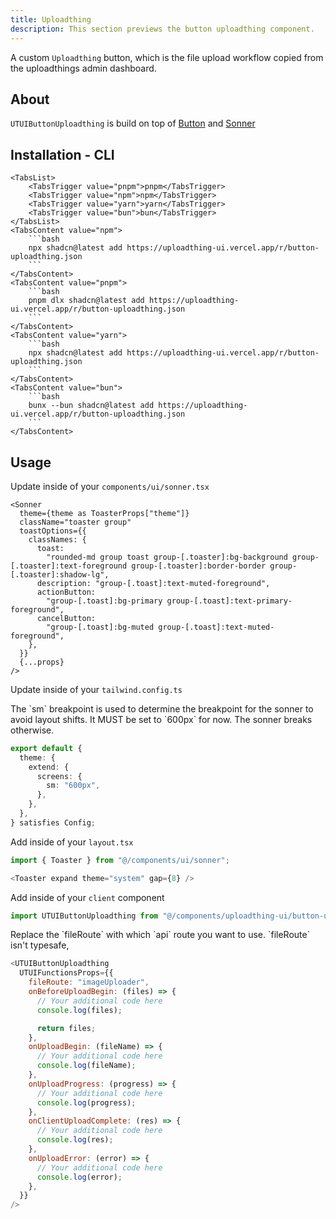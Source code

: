 ```yaml
---
title: Uploadthing
description: This section previews the button uploadthing component.
---
```


A custom `Uploadthing` button, which is the file upload workflow copied from the uploadthings admin dashboard.

## About

`UTUIButtonUploadthing` is build on top of [Button](https://ui.shadcn.com/docs/components/button) and [Sonner](https://ui.shadcn.com/docs/components/sonner)

## Installation - CLI

<Tabs defaultValue="npm">

    <TabsList>
        <TabsTrigger value="pnpm">pnpm</TabsTrigger>
        <TabsTrigger value="npm">npm</TabsTrigger>
        <TabsTrigger value="yarn">yarn</TabsTrigger>
        <TabsTrigger value="bun">bun</TabsTrigger>
    </TabsList>
    <TabsContent value="npm">
        ```bash
        npx shadcn@latest add https://uploadthing-ui.vercel.app/r/button-uploadthing.json
        ```
    </TabsContent>
    <TabsContent value="pnpm">
        ```bash
        pnpm dlx shadcn@latest add https://uploadthing-ui.vercel.app/r/button-uploadthing.json
        ```
    </TabsContent>
    <TabsContent value="yarn">
        ```bash
        npx shadcn@latest add https://uploadthing-ui.vercel.app/r/button-uploadthing.json
        ```
    </TabsContent>
    <TabsContent value="bun">
        ```bash
        bunx --bun shadcn@latest add https://uploadthing-ui.vercel.app/r/button-uploadthing.json
        ```
    </TabsContent>

</Tabs>

## Usage

Update inside of your `components/ui/sonner.tsx`

```javascript:components/ui/sonner.tsx showLineNumbers {7}
<Sonner
  theme={theme as ToasterProps["theme"]}
  className="toaster group"
  toastOptions={{
    classNames: {
      toast:
        "rounded-md group toast group-[.toaster]:bg-background group-[.toaster]:text-foreground group-[.toaster]:border-border group-[.toaster]:shadow-lg",
      description: "group-[.toast]:text-muted-foreground",
      actionButton:
        "group-[.toast]:bg-primary group-[.toast]:text-primary-foreground",
      cancelButton:
        "group-[.toast]:bg-muted group-[.toast]:text-muted-foreground",
    },
  }}
  {...props}
/>
```

Update inside of your `tailwind.config.ts`

<Note type="info" title="Note about Tailwind Config">
  The `sm` breakpoint is used to determine the breakpoint for the sonner to
  avoid layout shifts. It MUST be set to `600px` for now. The sonner breaks
  otherwise.
</Note>

```javascript:tailwind.config.ts showLineNumbers {4-6}
export default {
  theme: {
    extend: {
      screens: {
        sm: "600px",
      },
    },
  },
} satisfies Config;
```

Add inside of your `layout.tsx`

```javascript
import { Toaster } from "@/components/ui/sonner";
```

```javascript
<Toaster expand theme="system" gap={8} />
```

Add inside of your `client` component

```javascript
import UTUIButtonUploadthing from "@/components/uploadthing-ui/button-uploadthing";
```

<Note type="note" title="Note">
  Replace the `fileRoute` with which `api` route you want to use. `fileRoute`
  isn't typesafe,
</Note>

```javascript
<UTUIButtonUploadthing
  UTUIFunctionsProps={{
    fileRoute: "imageUploader",
    onBeforeUploadBegin: (files) => {
      // Your additional code here
      console.log(files);

      return files;
    },
    onUploadBegin: (fileName) => {
      // Your additional code here
      console.log(fileName);
    },
    onUploadProgress: (progress) => {
      // Your additional code here
      console.log(progress);
    },
    onClientUploadComplete: (res) => {
      // Your additional code here
      console.log(res);
    },
    onUploadError: (error) => {
      // Your additional code here
      console.log(error);
    },
  }}
/>
```
